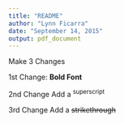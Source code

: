 ```yaml
---
title: "README"
author: "Lynn Ficarra"
date: "September 14, 2015"
output: pdf_document
---
```


Make 3 Changes

1st Change:
**Bold Font**

2nd Change
Add a ^superscript^

3rd Change
Add a ~~strikethrough~~

